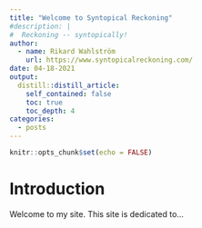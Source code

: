 ```yaml
---
title: "Welcome to Syntopical Reckoning"
#description: |
#  Reckoning -- syntopically!
author:
  - name: Rikard Wahlström
    url: https://www.syntopicalreckoning.com/
date: 04-18-2021
output:
  distill::distill_article:
    self_contained: false
    toc: true
    toc_depth: 4
categories:
  - posts
---
```


```r
knitr::opts_chunk$set(echo = FALSE)

```


# Introduction

Welcome to my site. This site is dedicated to...


